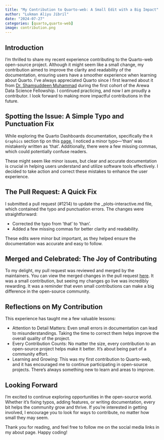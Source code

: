 ```yaml
---
title: "My Contribution to Quarto-web: A Small Edit with a Big Impact"
author: "Lukman Aliyu Jibril"
date: "2024-07-27"
categories: [quarto,quarto-web]
image: contribution.png
---
```



## Introduction

I'm thrilled to share my recent experience contributing to the Quarto-web open-source project. Although it might seem like a small change, my contribution aimed to improve the clarity and readability of the documentation, ensuring users have a smoother experience when learning about Quarto. I've always appreciated Quarto since I first learned about it from [Dr. Shamsuddeen Muhammad](https://shmuhammadd.github.io/) during the first cohort of the Arewa Data Science Fellowship. I continued practicing, and now I am proudly a contributor. I look forward to making more impactful contributions in the future.

## Spotting the Issue: A Simple Typo and Punctuation Fix

While exploring the Quarto Dashboards documentation, specifically the `R Graphics` section tip on this [page](https://quarto.org/docs/dashboards/data-display.html), I noticed a minor typo—'than' was mistakenly written as 'that'. Additionally, there were a few missing commas, which could potentially confuse readers.

These might seem like minor issues, but clear and accurate documentation is crucial in helping users understand and utilize software tools effectively. I decided to take action and correct these mistakes to enhance the user experience.

## The Pull Request: A Quick Fix

I submitted a pull request (#1214) to update the _plots-interactive.md file, which contained the typo and punctuation errors. The changes were straightforward:

- Corrected the typo from 'that' to 'than'.
- Added a few missing commas for better clarity and readability.

These edits were minor but important, as they helped ensure the documentation was accurate and easy to follow.

## Merged and Celebrated: The Joy of Contributing

To my delight, my pull request was reviewed and merged by the maintainers. You can view the merged changes in the pull request [here](https://github.com/quarto-dev/quarto-web/pull/1214). It was a small contribution, but seeing my changes go live was incredibly rewarding. It was a reminder that even small contributions can make a big difference in the open-source community.

## Reflections on My Contribution

This experience has taught me a few valuable lessons:

- Attention to Detail Matters: Even small errors in documentation can lead to misunderstandings. Taking the time to correct them helps improve the overall quality of the project.
- Every Contribution Counts: No matter the size, every contribution to an open-source project helps make it better. It's about being part of a community effort.
- Learning and Growing: This was my first contribution to Quarto-web, and it has encouraged me to continue participating in open-source projects. There's always something new to learn and areas to improve.


## Looking Forward

I'm excited to continue exploring opportunities in the open-source world. Whether it's fixing typos, adding features, or writing documentation, every bit helps the community grow and thrive. If you're interested in getting involved, I encourage you to look for ways to contribute, no matter how small they may seem.

Thank you for reading, and feel free to follow me on the social media links in my about page. Happy coding!






